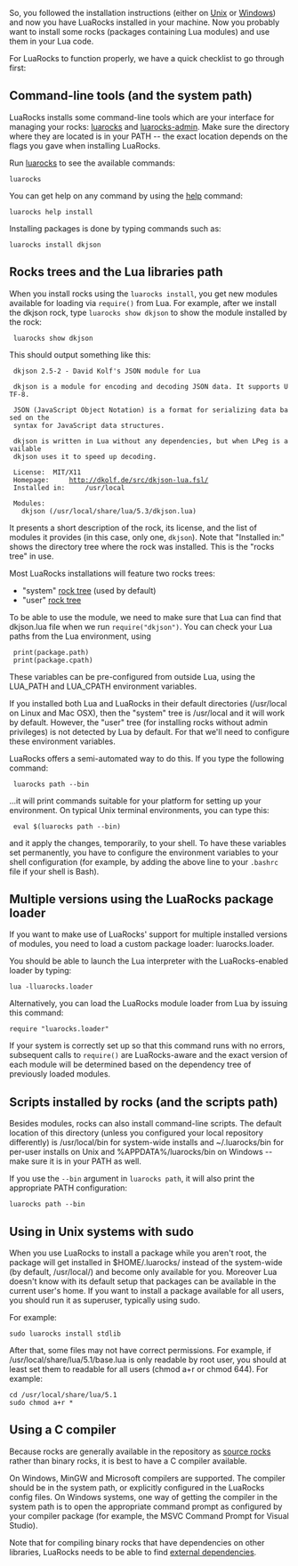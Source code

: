 So, you followed the installation instructions (either on [[Installation instructions for Unix|Unix]] or [[Installation instructions for Windows|Windows]]) and now you have LuaRocks installed in your machine. Now you probably want to install some rocks (packages containing Lua modules) and use them in your Lua code. 

For LuaRocks to function properly, we have a quick checklist to go through first:

== Command-line tools (and the system path) ==

LuaRocks installs some command-line tools which are your interface for managing your rocks: [[luarocks]] and [[luarocks-admin]]. Make sure the directory where they are located is in your PATH -- the exact location depends on the flags you gave when installing LuaRocks.

Run [[luarocks]] to see the available commands:

 luarocks 

You can get help on any command by using the [[help]] command:

 luarocks help install

Installing packages is done by typing commands such as:

 luarocks install dkjson

== Rocks trees and the Lua libraries path ==

When you install rocks using the <code>luarocks install</code>, you get new modules available for loading via <code>require()</code> from Lua. For example, after we install the dkjson rock, type <code>luarocks show dkjson</code> to show the module installed by the rock:

  luarocks show dkjson

This should output something like this:

  dkjson 2.5-2 - David Kolf's JSON module for Lua
  
  dkjson is a module for encoding and decoding JSON data. It supports UTF-8.
  
  JSON (JavaScript Object Notation) is a format for serializing data based on the
  syntax for JavaScript data structures.
  
  dkjson is written in Lua without any dependencies, but when LPeg is available
  dkjson uses it to speed up decoding.
  
  License: 	MIT/X11
  Homepage: 	http://dkolf.de/src/dkjson-lua.fsl/
  Installed in: 	/usr/local
  
  Modules:
  	dkjson (/usr/local/share/lua/5.3/dkjson.lua)

It presents a short description of the rock, its license, and the list of modules it provides (in this case, only one, <code>dkjson</code>). Note that "Installed in:" shows the directory tree where the rock was installed. This is the "rocks tree" in use.

Most LuaRocks installations will feature two rocks trees:

* "system" [[Rocks repositories|rock tree]] (used by default)
* "user" [[Rocks repositories|rock tree]]

To be able to use the module, we need to make sure that Lua can find that dkjson.lua file when we run <code>require("dkjson")</code>. You can check your Lua paths from the Lua environment, using

  print(package.path)
  print(package.cpath)

These variables can be pre-configured from outside Lua, using the LUA_PATH and LUA_CPATH environment variables. 

If you installed both Lua and LuaRocks in their default directories (/usr/local on Linux and Mac OSX), then the "system" tree is /usr/local and it will work by default. However, the "user" tree (for installing rocks without admin privileges) is not detected by Lua by default. For that we'll need to configure these environment variables.

LuaRocks offers a semi-automated way to do this. If you type the following command:

  luarocks path --bin

...it will print commands suitable for your platform for setting up your environment. On typical Unix terminal environments, you can type this:

  eval $(luarocks path --bin)

and it apply the changes, temporarily, to your shell. To have these variables set permanently, you have to configure the environment variables to your shell configuration (for example, by adding the above line to your <code>.bashrc</code> file if your shell is Bash).

== Multiple versions using the LuaRocks package loader ==

If you want to make use of LuaRocks' support for multiple installed versions of modules, you need to load a custom package loader: luarocks.loader.

You should be able to launch the Lua interpreter with the LuaRocks-enabled loader by typing:

 lua -lluarocks.loader

Alternatively, you can load the LuaRocks module loader from Lua by issuing this command:

 require "luarocks.loader"

If your system is correctly set up so that this command runs with no errors, subsequent calls to <code>require()</code> are LuaRocks-aware and the exact version of each module will be determined based on the dependency tree of previously loaded modules. 

== Scripts installed by rocks (and the scripts path) ==

Besides modules, rocks can also install command-line scripts. The default location of this directory (unless you configured your local repository differently) is /usr/local/bin for system-wide installs and ~/.luarocks/bin for per-user installs on Unix and %APPDATA%/luarocks/bin on Windows -- make sure it is in your PATH as well.

If you use the <code>--bin</code> argument in <code>luarocks path</code>, it will also print the appropriate PATH configuration:

 luarocks path --bin

== Using in Unix systems with sudo ==

When you use LuaRocks to install a package while you aren't root, the package will get installed in $HOME/.luarocks/ instead of the system-wide (by default, /usr/local/) and become only available for you. Moreover Lua doesn't know with its default setup that packages can be available in the current user's home. If you want to install a package available for all users, you should run it as superuser, typically using sudo.

For example:

 sudo luarocks install stdlib

After that, some files may not have correct permissions. For example, if /usr/local/share/lua/5.1/base.lua is only readable by root user, you should at least set them to readable for all users (chmod a+r or chmod 644).
For example:

 cd /usr/local/share/lua/5.1
 sudo chmod a+r *

== Using a C compiler ==

Because rocks are generally available in the repository as [[Types of rocks|source rocks]] rather than binary rocks, it is best to have a C compiler available.

On Windows, MinGW and Microsoft compilers are supported. The compiler should be in the system path, or explicitly configured in the LuaRocks config files. On Windows systems, one way of getting the compiler in the system path is to open the appropriate command prompt as configured by your compiler package (for example, the MSVC Command Prompt for Visual Studio).

Note that for compiling binary rocks that have dependencies on other libraries, LuaRocks needs to be able to find [[Paths and external dependencies|external dependencies]].